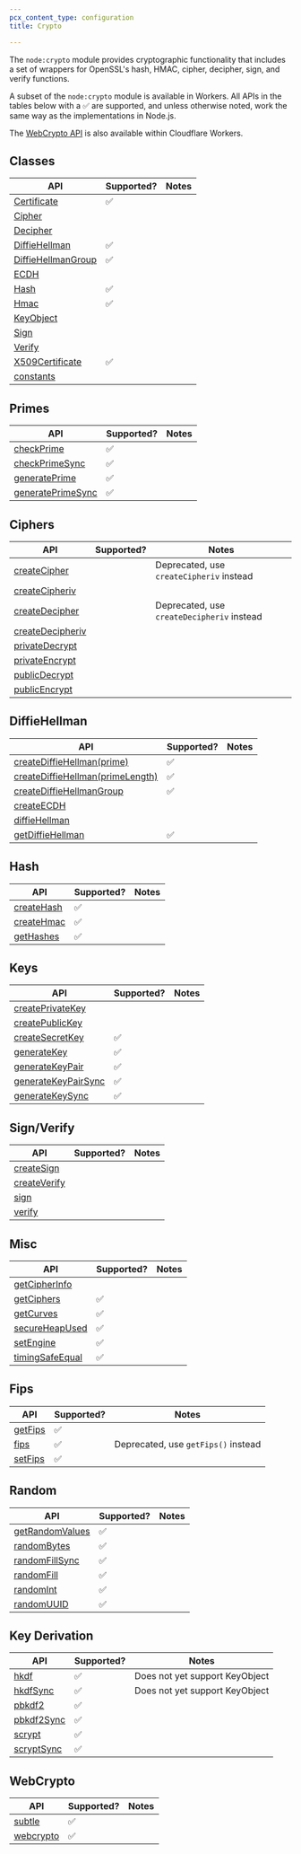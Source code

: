 ```yaml
---
pcx_content_type: configuration
title: Crypto

---
```



<Render file="nodejs-compat-howto" />

The `node:crypto` module provides cryptographic functionality that includes a set of wrappers for OpenSSL's hash, HMAC, cipher, decipher, sign, and verify functions.

A subset of the `node:crypto` module is available in Workers. All APIs in the tables below with a ✅ are supported, and unless otherwise noted, work the same way as the implementations in Node.js.

The [WebCrypto API](/workers/runtime-apis/web-crypto/) is also available within Cloudflare Workers.

## Classes

| API                                                                               | Supported? | Notes |
| --------------------------------------------------------------------------------- | ---------- | ----- |
| [Certificate](https://nodejs.org/api/crypto.html#class-certificate)               | ✅          |       |
| [Cipher](https://nodejs.org/api/crypto.html#class-cipher)                         |            |       |
| [Decipher](https://nodejs.org/api/crypto.html#class-decipher)                     |            |       |
| [DiffieHellman](https://nodejs.org/api/crypto.html#class-diffiehellman)           | ✅          |       |
| [DiffieHellmanGroup](https://nodejs.org/api/crypto.html#class-diffiehellmangroup) | ✅          |       |
| [ECDH](https://nodejs.org/api/crypto.html#class-ecdh)                             |            |       |
| [Hash](https://nodejs.org/api/crypto.html#class-hash)                             | ✅          |       |
| [Hmac](https://nodejs.org/api/crypto.html#class-hmac)                             | ✅          |       |
| [KeyObject](https://nodejs.org/api/crypto.html#class-keyobject)                   |            |       |
| [Sign](https://nodejs.org/api/crypto.html#class-sign)                             |            |       |
| [Verify](https://nodejs.org/api/crypto.html#class-verify)                         |            |       |
| [X509Certificate](https://nodejs.org/api/crypto.html#class-x509certificate)       | ✅          |       |
| [constants](https://nodejs.org/api/crypto.html#cryptoconstants)                   |            |       |

## Primes

| API                                                                                          | Supported? | Notes |
| -------------------------------------------------------------------------------------------- | ---------- | ----- |
| [checkPrime](https://nodejs.org/api/crypto.html#cryptocheckprimecandidate-options-callback)  | ✅          |       |
| [checkPrimeSync](https://nodejs.org/api/crypto.html#cryptocheckprimesynccandidate-options)   | ✅          |       |
| [generatePrime](https://nodejs.org/api/crypto.html#cryptogenerateprimesize-options-callback) | ✅          |       |
| [generatePrimeSync](https://nodejs.org/api/crypto.html#cryptogenerateprimesyncsize-options)  | ✅          |       |

## Ciphers

| API                                                                                                   | Supported? | Notes                                      |
| ----------------------------------------------------------------------------------------------------- | ---------- | ------------------------------------------ |
| [createCipher](https://nodejs.org/api/crypto.html#cryptocreatecipheralgorithm-password-options)       |            | Deprecated, use `createCipheriv` instead   |
| [createCipheriv](https://nodejs.org/api/crypto.html#cryptocreatecipherivalgorithm-key-iv-options)     |            |                                            |
| [createDecipher](https://nodejs.org/api/crypto.html#cryptocreatedecipheralgorithm-password-options)   |            | Deprecated, use `createDecipheriv` instead |
| [createDecipheriv](https://nodejs.org/api/crypto.html#cryptocreatedecipherivalgorithm-key-iv-options) |            |                                            |
| [privateDecrypt](https://nodejs.org/api/crypto.html#cryptoprivatedecryptprivatekey-buffer)            |            |                                            |
| [privateEncrypt](https://nodejs.org/api/crypto.html#cryptoprivateencryptprivatekey-buffer)            |            |                                            |
| [publicDecrypt](https://nodejs.org/api/crypto.html#cryptopublicdecryptkey-buffer)                     |            |                                            |
| [publicEncrypt](https://nodejs.org/api/crypto.html#cryptopublicencryptkey-buffer)                     |            |                                            |

## DiffieHellman

| API                                                                                                                                       | Supported? | Notes |
| ----------------------------------------------------------------------------------------------------------------------------------------- | ---------- | ----- |
| [createDiffieHellman(prime)](https://nodejs.org/api/crypto.html#cryptocreatediffiehellmanprime-primeencoding-generator-generatorencoding) | ✅          |       |
| [createDiffieHellman(primeLength)](https://nodejs.org/api/crypto.html#cryptocreatediffiehellmanprimelength-generator)                     | ✅          |       |
| [createDiffieHellmanGroup](https://nodejs.org/api/crypto.html#cryptocreatediffiehellmangroupname)                                         | ✅          |       |
| [createECDH](https://nodejs.org/api/crypto.html#cryptocreateecdhcurvename)                                                                |            |       |
| [diffieHellman](https://nodejs.org/api/crypto.html#cryptodiffiehellmanoptions)                                                            |            |       |
| [getDiffieHellman](https://nodejs.org/api/crypto.html#cryptogetdiffiehellmangroupname)                                                    | ✅          |       |

## Hash

| API                                                                                    | Supported? | Notes |
| -------------------------------------------------------------------------------------- | ---------- | ----- |
| [createHash](https://nodejs.org/api/crypto.html#cryptocreatehashalgorithm-options)     | ✅          |       |
| [createHmac](https://nodejs.org/api/crypto.html#cryptocreatehmacalgorithm-key-options) | ✅          |       |
| [getHashes](https://nodejs.org/api/crypto.html#cryptogethashes)                        | ✅          |       |

## Keys

| API                                                                                              | Supported? | Notes |
| ------------------------------------------------------------------------------------------------ | ---------- | ----- |
| [createPrivateKey](https://nodejs.org/api/crypto.html#cryptocreateprivatekeykey)                 |            |       |
| [createPublicKey](https://nodejs.org/api/crypto.html#cryptocreatepublickeykey)                   |            |       |
| [createSecretKey](https://nodejs.org/api/crypto.html#cryptocreatesecretkeykey-encoding)          | ✅          |       |
| [generateKey](https://nodejs.org/api/crypto.html#cryptogeneratekeytype-options-callback)         | ✅          |       |
| [generateKeyPair](https://nodejs.org/api/crypto.html#cryptogeneratekeypairtype-options-callback) | ✅          |       |
| [generateKeyPairSync](https://nodejs.org/api/crypto.html#cryptogeneratekeypairsynctype-options)  | ✅          |       |
| [generateKeySync](https://nodejs.org/api/crypto.html#cryptogeneratekeysynctype-options)          | ✅          |       |

## Sign/Verify

| API                                                                                            | Supported? | Notes |
| ---------------------------------------------------------------------------------------------- | ---------- | ----- |
| [createSign](https://nodejs.org/api/crypto.html#cryptocreatesignalgorithm-options)             |            |       |
| [createVerify](https://nodejs.org/api/crypto.html#cryptocreateverifyalgorithm-options)         |            |       |
| [sign](https://nodejs.org/api/crypto.html#cryptosignalgorithm-data-key-callback)               |            |       |
| [verify](https://nodejs.org/api/crypto.html#cryptoverifyalgorithm-data-key-signature-callback) |            |       |

## Misc

| API                                                                                      | Supported? | Notes |
| ---------------------------------------------------------------------------------------- | ---------- | ----- |
| [getCipherInfo](https://nodejs.org/api/crypto.html#cryptogetcipherinfonameornid-options) |            |       |
| [getCiphers](https://nodejs.org/api/crypto.html#cryptogetciphers)                        | ✅          |       |
| [getCurves](https://nodejs.org/api/crypto.html#cryptogetcurves)                          | ✅          |       |
| [secureHeapUsed](https://nodejs.org/api/crypto.html#cryptosecureheapused)                | ✅          |       |
| [setEngine](https://nodejs.org/api/crypto.html#cryptosetengineengine-flags)              | ✅          |       |
| [timingSafeEqual](https://nodejs.org/api/crypto.html#cryptotimingsafeequala-b)           | ✅          |       |

## Fips

| API                                                             | Supported? | Notes                               |
| --------------------------------------------------------------- | ---------- | ----------------------------------- |
| [getFips](https://nodejs.org/api/crypto.html#cryptogetfips)     | ✅          |                                     |
| [fips](https://nodejs.org/api/crypto.html#cryptofips)           | ✅          | Deprecated, use `getFips()` instead |
| [setFips](https://nodejs.org/api/crypto.html#cryptosetfipsbool) | ✅          |                                     |

## Random

| API                                                                                          | Supported? | Notes |
| -------------------------------------------------------------------------------------------- | ---------- | ----- |
| [getRandomValues](https://nodejs.org/api/crypto.html#cryptogetrandomvaluestypedarray)        | ✅          |       |
| [randomBytes](https://nodejs.org/api/crypto.html#cryptorandombytessize-callback)             | ✅          |       |
| [randomFillSync](https://nodejs.org/api/crypto.html#cryptorandomfillsyncbuffer-offset-size)  | ✅          |       |
| [randomFill](https://nodejs.org/api/crypto.html#cryptorandomfillbuffer-offset-size-callback) | ✅          |       |
| [randomInt](https://nodejs.org/api/crypto.html#cryptorandomintmin-max-callback)              | ✅          |       |
| [randomUUID](https://nodejs.org/api/crypto.html#cryptorandomuuidoptions)                     | ✅          |       |

## Key Derivation

| API                                                                                                          | Supported? | Notes                          |
| ------------------------------------------------------------------------------------------------------------ | ---------- | ------------------------------ |
| [hkdf](https://nodejs.org/api/crypto.html#cryptohkdfdigest-ikm-salt-info-keylen-callback)                    | ✅          | Does not yet support KeyObject |
| [hkdfSync](https://nodejs.org/api/crypto.html#cryptohkdfsyncdigest-ikm-salt-info-keylen)                     | ✅          | Does not yet support KeyObject |
| [pbkdf2](https://nodejs.org/api/crypto.html#cryptopbkdf2password-salt-iterations-keylen-digest-callback)     | ✅          |                                |
| [pbkdf2Sync](https://nodejs.org/api/crypto.html#cryptopbkdf2password-salt-iterations-keylen-digest-callback) | ✅          |                                |
| [scrypt](https://nodejs.org/api/crypto.html#cryptoscryptpassword-salt-keylen-options-callback)               | ✅          |                                |
| [scryptSync](https://nodejs.org/api/crypto.html#cryptoscryptsyncpassword-salt-keylen-options)                | ✅          |                                |

## WebCrypto

| API                                                       | Supported? | Notes |
| --------------------------------------------------------- | ---------- | ----- |
| [subtle](https://nodejs.org/api/crypto.html#cryptosubtle) | ✅          |       |
| [webcrypto](https://nodejs.org/api/crypto.html#)          | ✅          |       |
